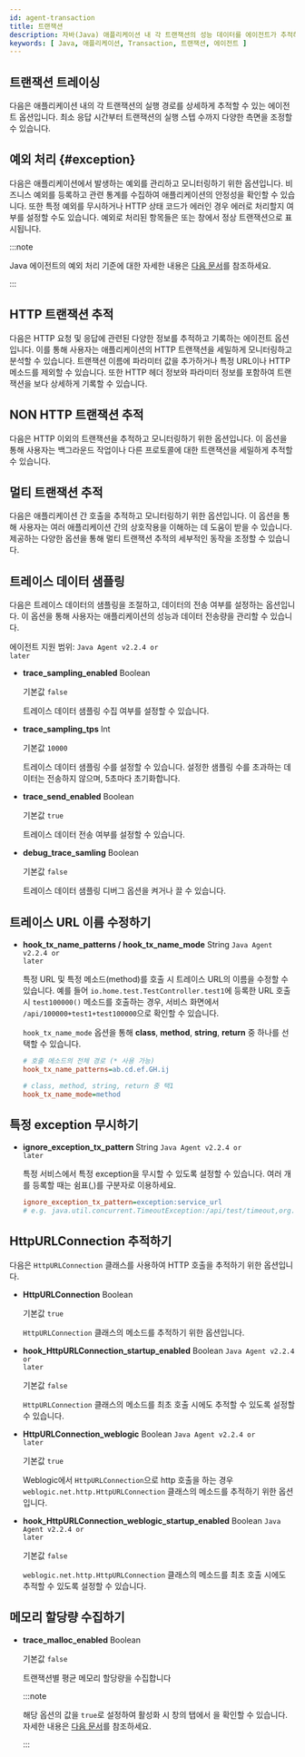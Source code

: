 ```yaml
---
id: agent-transaction
title: 트랜잭션
description: 자바(Java) 애플리케이션 내 각 트랜잭션의 성능 데이터를 에이전트가 추적하고 분석할 수 있는 설정 방법을 안내합니다. 트랜잭션의 요청 처리, 응답 시간, 자원 사용량 등을 추적하여 애플리케이션 성능을 평가합니다.
keywords: [ Java, 애플리케이션, Transaction, 트랜잭션, 에이전트 ]
---
```



<Transaction />

## 트랜잭션 트레이싱

다음은 애플리케이션 내의 각 트랜잭션의 실행 경로를 상세하게 추적할 수 있는 에이전트 옵션입니다. 최소 응답 시간부터 트랜잭션의 실행 스텝 수까지 다양한 측면을 조정할 수 있습니다.


<Transactionprofilingcommon /> 


<Javatransactionprofiling />

## 예외 처리 {#exception}

다음은 애플리케이션에서 발생하는 예외를 관리하고 모니터링하기 위한 옵션입니다. 비즈니스 예외를 등록하고 관련 통계를 수집하여 애플리케이션의 안정성을 확인할 수 있습니다. 또한 특정 예외를 무시하거나 HTTP 상태 코드가 에러인 경우 에러로 처리할지 여부를 설정할 수도 있습니다. 예외로 처리된 항목들은 <Cmdname sid="side_hitmap" className="uitext" /> 또는 <Cmdname sid="TTL06209" className="uitext" /> 창에서 정상 트랜잭션으로 표시됩니다.

:::note

Java 에이전트의 예외 처리 기준에 대한 자세한 내용은 [다음 문서](trs-view#java-agent-exception)를 참조하세요.

:::


<JavaException />

## HTTP 트랜잭션 추적

다음은 HTTP 요청 및 응답에 관련된 다양한 정보를 추적하고 기록하는 에이전트 옵션입니다. 이를 통해 사용자는 애플리케이션의 HTTP 트랜잭션을 세밀하게 모니터링하고 분석할 수 있습니다. 트랜잭션 이름에 파라미터 값을 추가하거나 특정 URL이나 HTTP 메소드를 제외할 수 있습니다. 또한 HTTP 헤더 정보와 파라미터 정보를 포함하여 트랜잭션을 보다 상세하게 기록할 수 있습니다.


<Transactiontracecommon />


<Transactionprofilehttp />


<Javahttptransaction /> 

## NON HTTP 트랜잭션 추적

다음은 HTTP 이외의 트랜잭션을 추적하고 모니터링하기 위한 옵션입니다. 이 옵션을 통해 사용자는 백그라운드 작업이나 다른 프로토콜에 대한 트랜잭션을 세밀하게 추적할 수 있습니다.


<Javanonhttptransaction /> 

## 멀티 트랜잭션 추적

다음은 애플리케이션 간 호출을 추적하고 모니터링하기 위한 옵션입니다. 이 옵션을 통해 사용자는 여러 애플리케이션 간의 상호작용을 이해하는 데 도움이 받을 수 있습니다. 제공하는 다양한 옵션을 통해 멀티 트랜잭션 추적의 세부적인 동작을 조정할 수 있습니다.


<Javatracetransaction /> 

## 트레이스 데이터 샘플링

다음은 트레이스 데이터의 샘플링을 조절하고, 데이터의 전송 여부를 설정하는 옵션입니다. 이 옵션을 통해 사용자는 애플리케이션의 성능과 데이터 전송량을 관리할 수 있습니다.

에이전트 지원 범위: <code class="my">Java Agent v2.2.4 or later</code>

* **trace_sampling_enabled** <span class='api'>Boolean</span>

  기본값 `false`

  트레이스 데이터 샘플링 수집 여부를 설정할 수 있습니다.

* **trace_sampling_tps** <span class='type'>Int</span>

  기본값 `10000`

  트레이스 데이터 샘플링 수를 설정할 수 있습니다. 설정한 샘플링 수를 초과하는 데이터는 전송하지 않으며, 5초마다 초기화합니다.

* **trace_send_enabled** <span class='api'>Boolean</span>

  기본값 `true`

  트레이스 데이터 전송 여부를 설정할 수 있습니다.

* **debug_trace_samling** <span class='api'>Boolean</span>

  기본값 `false`

  트레이스 데이터 샘플링 디버그 옵션을 켜거나 끌 수 있습니다.


## 트레이스 URL 이름 수정하기

* **hook_tx_name_patterns / hook_tx_name_mode** <span class='type'>String</span> <code class="my">Java Agent v2.2.4 or later</code>

  특정 URL 및 특정 메소드(method)를 호출 시 트레이스 URL의 이름을 수정할 수 있습니다. 예를 들어 `io.home.test.TestController.test1`에 등록한 URL 호출 시 `test100000()` 메소드를 호출하는 경우, 서비스 화면에서 `/api/100000+test1+test100000`으로 확인할 수 있습니다.

  `hook_tx_name_mode` 옵션을 통해 **class**, **method**, **string**, **return** 중 하나를 선택할 수 있습니다.

  ```ini title="whatap.conf"
  # 호출 메소드의 전체 경로 (* 사용 가능)
  hook_tx_name_patterns=ab.cd.ef.GH.ij

  # class, method, string, return 중 택1
  hook_tx_name_mode=method
  ```


## 특정 exception 무시하기

* **ignore_exception_tx_pattern** <span class='type'>String</span> <code class="my">Java Agent v2.2.4 or later</code>

  특정 서비스에서 특정 exception을 무시할 수 있도록 설정할 수 있습니다. 여러 개를 등록할 때는 쉼표(,)를 구분자로 이용하세요.

  ```ini title="whatap.conf"
  ignore_exception_tx_pattern=exception:service_url
  # e.g. java.util.concurrent.TimeoutException:/api/test/timeout,org.springframework.web.util.NestedServletException:/api/posts/test/cexception
  ```

## HttpURLConnection 추적하기

다음은 `HttpURLConnection` 클래스를 사용하여 HTTP 호출을 추적하기 위한 옵션입니다.

* **HttpURLConnection** <span class='type'>Boolean</span>

  기본값 `true`

  `HttpURLConnection` 클래스의 메소드를 추적하기 위한 옵션입니다.

* **hook_HttpURLConnection_startup_enabled** <span class='type'>Boolean</span> <code class="my">Java Agent v2.2.4 or later</code>

  기본값 `false`

  `HttpURLConnection` 클래스의 메소드를 최초 호출 시에도 추적할 수 있도록 설정할 수 있습니다.

* **HttpURLConnection_weblogic** <span class='type'>Boolean</span> <code class="my">Java Agent v2.2.4 or later</code>

  기본값 `true`

  Weblogic에서 `HttpURLConnection`으로 http 호출을 하는 경우 `weblogic.net.http.HttpURLConnection` 클래스의 메소드를 추적하기 위한 옵션입니다.

* **hook_HttpURLConnection_weblogic_startup_enabled** <span class='type'>Boolean</span> <code class="my">Java Agent v2.2.4 or later</code>

  기본값 `false`

  `weblogic.net.http.HttpURLConnection` 클래스의 메소드를 최초 호출 시에도 추적할 수 있도록 설정할 수 있습니다.


## 메모리 할당량 수집하기 

* **trace_malloc_enabled** <span class='type'>Boolean</span>

  기본값 `false`

  트랜잭션별 평균 메모리 할당량을 수집합니다

  :::note 

  해당 옵션의 값을 `true`로 설정하여 활성화 시 <Cmdname sid="TTL06209" className="uitext" /> 창의 <Cmdname sid="TTL06125" className="uitext" /> 탭에서 <Cmdname sid="TTL06974" className="uitext" />을 확인할 수 있습니다. 자세한 내용은 [다음 문서](/java/dashboard-hitmap-trace#anlaysis-trace-record-summary)를 참조하세요.

  :::